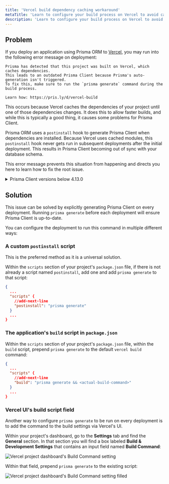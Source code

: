 ```yaml
---
title: 'Vercel build dependency caching workaround'
metaTitle: 'Learn to configure your build process on Vercel to avoid caching-related problems'
description: 'Learn to configure your build process on Vercel to avoid caching-related problems'
---
```


<TopBlock/>

## Problem

If you deploy an application using Prisma ORM to [Vercel](https://vercel.com/), you may run into the following error message on deployment:

```
Prisma has detected that this project was built on Vercel, which caches dependencies.
This leads to an outdated Prisma Client because Prisma's auto-generation isn't triggered.
To fix this, make sure to run the `prisma generate` command during the build process.

Learn how: https://pris.ly/d/vercel-build
```

This occurs because Vercel caches the dependencies of your project until one of those dependencies changes. It does this to allow faster builds, and while this is typically a good thing, it causes some problems for Prisma Client.

Prisma ORM uses a `postinstall` hook to generate Prisma Client when dependencies are installed. Because Vercel uses cached modules, this `postinstall` hook never gets run in subsequent deployments after the initial deployment. This results in Prisma Client becoming out of sync with your database schema.

This error message prevents this situation from happening and directs you here to learn how to fix the root issue.

<details>

<summary>Prisma Client versions below 4.13.0</summary>

On Prisma Client versions lower than 4.13.0, you may encounter error messages that look like the following:

```
// 1: When adding a field:
Unknown arg `name` in data.name for type UserCreateInput. Did you mean `nick`?

// 2: When removing a field:
Invalid `prisma.user.create()` invocation: The column `User.name` does not exist in the current database.

// 3: When a model was removed/renamed
Invalid `prisma.user.deleteMany()` invocation: The table `public.User` does not exist in the current database.

// 4: When a model was added
Cannot read properties of undefined (reading 'create')
```

The solutions described in this guide are meant to solve these problems.

</details>

## Solution

This issue can be solved by explicitly generating Prisma Client on every deployment. Running `prisma generate` before each deployment will ensure Prisma Client is up-to-date.

You can configure the deployment to run this command in multiple different ways:

### A custom `postinstall` script

<Admonition type="info">

This is the preferred method as it is a universal solution.

</Admonition>

Within the `scripts` section of your project's `package.json` file, if there is not already a script named `postinstall`, add one and add `prisma generate` to that script:

```json highlight=4;add
{
  ...
  "scripts" {
    //add-next-line
    "postinstall": "prisma generate"
  }
  ...
}
```

### The application's `build` script in `package.json`

Within the `scripts` section of your project's `package.json` file, within the `build` script, prepend `prisma generate` to the default `vercel build` command:

```json highlight=4;add
{
  ...
  "scripts" {
    //add-next-line
    "build": "prisma generate && <actual-build-command>"
  }
  ...
}
```

### Vercel UI's build script field

Another way to configure `prisma generate` to be run on every deployment is to add the command to the build settings via Vercel's UI.

Within your project's dashboard, go to the **Settings** tab and find the **General** section. In that section you will find a box labeled **Build & Development Settings** that contains an input field named **Build Command**:

![Vercel project dashboard's Build Command setting](./vercel-ui-build-command.png)

Within that field, prepend `prisma generate` to the existing script:

![Vercel project dashboard's Build Command setting filled](./vercel-ui-build-command-filled.png)
